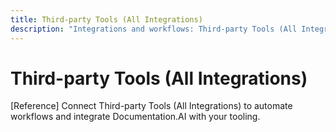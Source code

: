 ```yaml
---
title: Third-party Tools (All Integrations)
description: "Integrations and workflows: Third-party Tools (All Integrations) with Documentation.AI."
---
```


# Third-party Tools (All Integrations)

[Reference] Connect Third-party Tools (All Integrations) to automate workflows and integrate Documentation.AI with your tooling.
